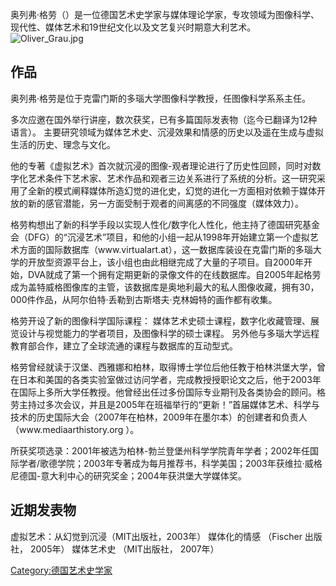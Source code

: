 奥列弗·格劳（{{bd|1965年|10月24日}}）是一位德国艺术史学家与媒体理论学家，专攻领域为图像科学、现代性、媒体艺术和19世纪文化以及文艺复兴时期意大利艺术。[[File:Oliver_Grau.jpg|thumb]]

==作品==
奥列弗·格劳是位于克雷门斯的多瑙大学图像科学教授，任图像科学系系主任。

多次应邀在国外举行讲座，数次获奖，已有多篇国际发表物（迄今已翻译为12种语言）。
主要研究领域为媒体艺术史、沉浸效果和情感的历史以及遥在生成与虚拟生活的历史、理念与文化。

他的专著《虚拟艺术》首次就沉浸的图像-观者理论进行了历史性回顾，同时对数字化艺术条件下艺术家、艺术作品和观者三边关系进行了系统的分析。这一研究采用了全新的模式阐释媒体所造幻觉的进化史，幻觉的进化一方面相对依赖于媒体开放的新的感官潜能，另一方面受制于观者的间离感的不同强度（媒体效力）。

格劳构想出了新的科学手段以实现人性化/数字化人性化，他主持了德国研究基金会（DFG）的“沉浸艺术”项目，和他的小组一起从1998年开始建立第一个虚拟艺术方面的国际数据库（www.virtualart.at），这一数据库装设在克雷门斯的多瑙大学的开放型资源平台上，该小组也由此相继完成了大量的子项目。自2000年开始，DVA就成了第一个拥有定期更新的录像文件的在线数据库。自2005年起格劳成为盖特威格图像库的主管，该数据库是奥地利最大的私人图像收藏，拥有30，000件作品，从阿尔伯特·丢勒到古斯塔夫·克林姆特的画作都有收集。

格劳开设了新的图像科学国际课程：
媒体艺术史硕士课程，数字化收藏管理、展览设计与视觉能力的学者项目，及图像科学的硕士课程。
另外他与多瑙大学远程教育部合作，建立了全球流通的课程与数据库的互动型式。

格劳曾经就读于汉堡、西雅娜和柏林，取得博士学位后他任教于柏林洪堡大学，曾在日本和美国的各类实验室做过访问学者，完成教授授职论文之后，他于2003年在国际上多所大学任教授。他曾经出任过多份国际专业期刊及各类协会的顾问。格劳主持过多次会议，并且是2005年在班福举行的“更新！”首届媒体艺术、科学与技术的历史国际大会（2007年在柏林，2009年在墨尔本）的创建者和负责人（www.mediaarthistory.org ）。

所获奖项选录：2001年被选为柏林-勃兰登堡州科学学院青年学者；2002年任国际学者/歌德学院；2003年专著成为每月推荐书，科学美国；2003年获维拉·威格尼德国-意大利中心的研究奖金；2004年获洪堡大学媒体奖。

==近期发表物==
虚拟艺术：从幻觉到沉浸（MIT出版社，2003年）
媒体化的情感 （Fischer 出版社， 2005年）
媒体艺术史 （MIT出版社， 2007年）

[[Category:德国艺术史学家|Category:德国艺术史学家]]